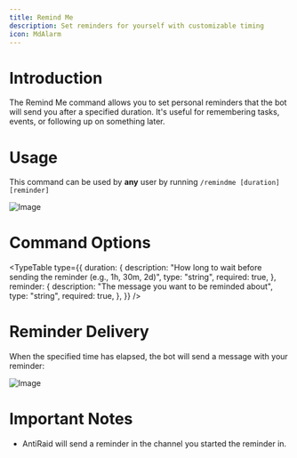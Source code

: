 ```yaml
---
title: Remind Me
description: Set reminders for yourself with customizable timing
icon: MdAlarm
---
```


# Introduction

The Remind Me command allows you to set personal reminders that the bot will send you after a specified duration. It's useful for remembering tasks, events, or following up on something later.

# Usage

This command can be used by **any** user by running `/remindme [duration] [reminder]`

![Image](/remindme-start.png)

# Command Options

<TypeTable
  type={{
    duration: {
      description:
        "How long to wait before sending the reminder (e.g., 1h, 30m, 2d)",
      type: "string",
      required: true,
    },
    reminder: {
      description: "The message you want to be reminded about",
      type: "string",
      required: true,
    },
  }}
/>

# Reminder Delivery

When the specified time has elapsed, the bot will send a message with your reminder:

![Image](/remindme-trigger.png)

# Important Notes

- AntiRaid will send a reminder in the channel you started the reminder in.
